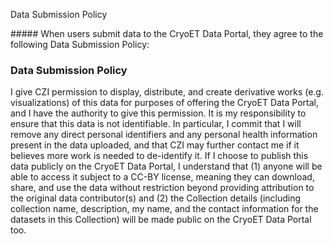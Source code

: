 <PageTitle>Data Submission Policy</PageTitle>

<Body>
##### When users submit data to the CryoET Data Portal, they agree to the following Data Submission Policy:

### Data Submission Policy

I give CZI permission to display, distribute, and create derivative works (e.g. visualizations) of this data for purposes of offering the CryoET Data Portal, and I have the authority to give this permission. It is my responsibility to ensure that this data is not identifiable. In particular, I commit that I will remove any direct personal identifiers and any personal health information present in the data uploaded, and that CZI may further contact me if it believes more work is needed to de-identify it. If I choose to publish this data publicly on the CryoET Data Portal, I understand that (1) anyone will be able to access it subject to a CC-BY license, meaning they can download, share, and use the data without restriction beyond providing attribution to the original data contributor(s) and (2) the Collection details (including collection name, description, my name, and the contact information for the datasets in this Collection) will be made public on the CryoET Data Portal too.
</Body>
